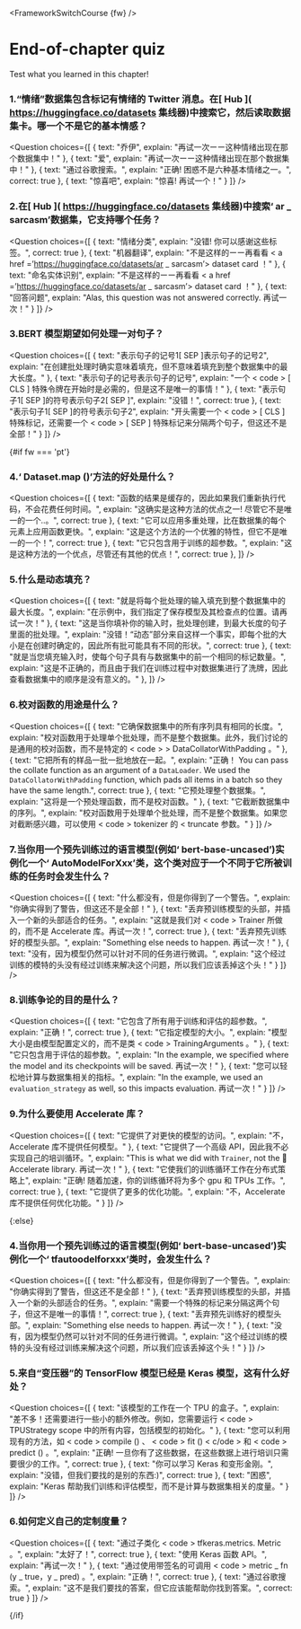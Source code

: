 <FrameworkSwitchCourse {fw} />

<!-- DISABLE-FRONTMATTER-SECTIONS -->

# End-of-chapter quiz

Test what you learned in this chapter!

### 1.“情绪”数据集包含标记有情绪的 Twitter 消息。在[ Hub ]( https://huggingface.co/datasets 集线器)中搜索它，然后读取数据集卡。哪一个不是它的基本情感？
<Question
	choices={[
		{
			text: "乔伊",
			explain: "再试一次ーー这种情绪出现在那个数据集中！"
		},
		{
			text: "爱",
			explain: "再试一次ーー这种情绪出现在那个数据集中！"
		},
		{
			text: "通过谷歌搜索。",
			explain: "正确! 困惑不是六种基本情绪之一。",
            correct: true
		},
        {
			text: "惊喜吧",
			explain: "惊喜! 再试一个！"
		}
	]}
/>

### 2.在[ Hub ]( https://huggingface.co/datasets 集线器)中搜索‘ ar _ sarcasm’数据集，它支持哪个任务？
<Question
	choices={[
		{
			text: "情绪分类",
			explain: "没错! 你可以感谢这些标签。",
            correct: true
		},
		{
			text: "机器翻译",
			explain: "不是这样的ーー再看看 < a href =’https://huggingface.co/datasets/ar _ sarcasm’> dataset card </a > ！"
		},
		{
			text: "命名实体识别",
			explain: "不是这样的ーー再看看 < a href =’https://huggingface.co/datasets/ar _ sarcasm’> dataset card </a > ！"
		},
        {
			text: "回答问题",
			explain: "Alas, this question was not answered correctly. 再试一次！"
		}
	]}
/>

### 3.BERT 模型期望如何处理一对句子？
<Question
	choices={[
		{
			text: "表示句子的记号1[ SEP ]表示句子的记号2",
			explain: "在创建批处理时确实意味着填充，但不意味着填充到整个数据集中的最大长度。"
		},
		{
			text: "表示句子的记号表示句子的记号",
			explain: "一个 < code > [ CLS ] </code > 特殊令牌在开始时是必需的，但是这不是唯一的事情！"
		},
		{
			text: "表示句子1[ SEP ]的符号表示句子2[ SEP ]",
			explain: "没错！",
            correct: true
		},
        {
			text: "表示句子1[ SEP ]的符号表示句子2",
			explain: "开头需要一个 < code > [ CLS ] </code > 特殊标记，还需要一个 < code > [ SEP ] </code > 特殊标记来分隔两个句子，但这还不是全部！"
		}
	]}
/>

{#if fw === 'pt'}
### 4.‘ Dataset.map ()’方法的好处是什么？
<Question
	choices={[
		{
			text: "函数的结果是缓存的，因此如果我们重新执行代码，不会花费任何时间。",
			explain: "这确实是这种方法的优点之一! 尽管它不是唯一的一个..。",
            correct: true
		},
		{
			text: "它可以应用多重处理，比在数据集的每个元素上应用函数更快。",
			explain: "这是这个方法的一个优雅的特性，但它不是唯一的一个！",
            correct: true
		},
		{
			text: "它只包含用于训练的超参数。",
			explain: "这是这种方法的一个优点，尽管还有其他的优点！",
            correct: true
		},
	]}
/>

### 5.什么是动态填充？
<Question
	choices={[
		{
			text: "就是将每个批处理的输入填充到整个数据集中的最大长度。",
			explain: "在示例中，我们指定了保存模型及其检查点的位置。请再试一次！"
		},
		{
			text: "这是当你填补你的输入时，批处理创建，到最大长度的句子里面的批处理。",
			explain: "没错！“动态”部分来自这样一个事实，即每个批的大小是在创建时确定的，因此所有批可能具有不同的形状。",
            correct: true
		},
		{
			text: "就是当您填充输入时，使每个句子具有与数据集中的前一个相同的标记数量。",
			explain: "这是不正确的，而且由于我们在训练过程中对数据集进行了洗牌，因此查看数据集中的顺序是没有意义的。"
		},
	]}
/>

### 6.校对函数的用途是什么？
<Question
	choices={[
		{
			text: "它确保数据集中的所有序列具有相同的长度。",
			explain: "校对函数用于处理单个批处理，而不是整个数据集。此外，我们讨论的是通用的校对函数，而不是特定的 < code > > DataCollatorWithPadding </code > 。"
		},
		{
			text: "它把所有的样品一批一批地放在一起。",
			explain: "正确！ You can pass the collate function as an argument of a <code>DataLoader</code>. We used the <code>DataCollatorWithPadding</code> function, which pads all items in a batch so they have the same length.",
            correct: true
		},
		{
			text: "它预处理整个数据集。",
			explain: "这将是一个预处理函数，而不是校对函数。"
		},
        {
			text: "它截断数据集中的序列。",
			explain: "校对函数用于处理单个批处理，而不是整个数据集。如果您对截断感兴趣，可以使用 < code > tokenizer </code > 的 < truncate </code > 参数。"
		}
	]}
/>

### 7.当你用一个预先训练过的语言模型(例如‘ bert-base-uncased’)实例化一个‘ AutoModelForXxx’类，这个类对应于一个不同于它所被训练的任务时会发生什么？
<Question
	choices={[
		{
			text: "什么都没有，但是你得到了一个警告。",
			explain: "你确实得到了警告，但这还不是全部！"
		},
		{
			text: "丢弃预训练模型的头部，并插入一个新的头部适合的任务。",
			explain: "这就是我们对 < code > Trainer </code > 所做的，而不是 Accelerate 库。再试一次！",
            correct: true
		},
		{
			text: "丢弃预先训练好的模型头部。",
			explain: "Something else needs to happen. 再试一次！"
		},
        {
			text: "没有，因为模型仍然可以针对不同的任务进行微调。",
			explain: "这个经过训练的模特的头没有经过训练来解决这个问题，所以我们应该丢掉这个头！"
		}
	]}
/>

### 8.训练争论的目的是什么？
<Question
	choices={[
		{
			text: "它包含了所有用于训练和评估的超参数。",
			explain: "正确！",
            correct: true
		},
		{
			text: "它指定模型的大小。",
			explain: "模型大小是由模型配置定义的，而不是类 < code > TrainingArguments </code > 。"
		},
		{
			text: "它只包含用于评估的超参数。",
			explain: "In the example, we specified where the model and its checkpoints will be saved. 再试一次！"
		},
        {
			text: "您可以轻松地计算与数据集相关的指标。",
			explain: "In the example, we used an <code>evaluation_strategy</code> as well, so this impacts evaluation. 再试一次！"
		}
	]}
/>

### 9.为什么要使用 Accelerate 库？
<Question
	choices={[
		{
			text: "它提供了对更快的模型的访问。",
			explain: "不，Accelerate 库不提供任何模型。"
		},
		{
			text: "它提供了一个高级 API，因此我不必实现自己的培训循环。",
			explain: "This is what we did with <code>Trainer</code>, not the 🤗 Accelerate library. 再试一次！"
		},
		{
			text: "它使我们的训练循环工作在分布式策略上",
			explain: "正确! 随着加速，你的训练循环将为多个 gpu 和 TPUs 工作。",
            correct: true
		},
        {
			text: "它提供了更多的优化功能。",
			explain: "不，Accelerate 库不提供任何优化功能。"
		}
	]}
/>

{:else}
### 4.当你用一个预先训练过的语言模型(例如‘ bert-base-uncased’)实例化一个‘ tfautoodelforxxx’类时，会发生什么？
<Question
	choices={[
		{
			text: "什么都没有，但是你得到了一个警告。",
			explain: "你确实得到了警告，但这还不是全部！"
		},
		{
			text: "丢弃预训练模型的头部，并插入一个新的头部适合的任务。",
			explain: "需要一个特殊的标记来分隔这两个句子，但这不是唯一的事情！",
            correct: true
		},
		{
			text: "丢弃预先训练好的模型头部。",
			explain: "Something else needs to happen. 再试一次！"
		},
        {
			text: "没有，因为模型仍然可以针对不同的任务进行微调。",
			explain: "这个经过训练的模特的头没有经过训练来解决这个问题，所以我们应该丢掉这个头！"
		}
	]}
/>

### 5.来自“变压器”的 TensorFlow 模型已经是 Keras 模型，这有什么好处？
<Question
	choices={[
		{
			text: "该模型的工作在一个 TPU 的盒子。",
			explain: "差不多！还需要进行一些小的额外修改。例如，您需要运行 < code > TPUStrategy </code > scope 中的所有内容，包括模型的初始化。"
		},
		{
			text: "您可以利用现有的方法，如 < code > compile () </code > 、 < code > fit () < c/ode > 和 < code > predict () </code > 。",
			explain: "正确! 一旦你有了这些数据，在这些数据上进行培训只需要很少的工作。",
            correct: true
		},
		{
			text: "你可以学习 Keras 和变形金刚。",
			explain: "没错，但我们要找的是别的东西:)",
			correct: true
		},
        {
			text: "困惑",
			explain: "Keras 帮助我们训练和评估模型，而不是计算与数据集相关的度量。"
		}
	]}
/>

### 6.如何定义自己的定制度量？
<Question
	choices={[
		{
			text: "通过子类化 < code > tfkeras.metrics. Metric </code > 。",
			explain: "太好了！",
			correct: true
		},
		{
			text: "使用 Keras 函数 API。",
			explain: "再试一次！"
		},
		{
			text: "通过使用带签名的可调用 < code > metric _ fn (y _ true，y _ pred) </code > 。",
			explain: "正确！",
			correct: true
		},
        {
			text: "通过谷歌搜索。",
			explain: "这不是我们要找的答案，但它应该能帮助你找到答案。",
			correct: true
		}
	]}
/>

{/if}